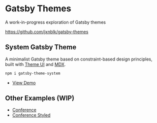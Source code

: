 
# Gatsby Themes

A work-in-progress exploration of Gatsby themes

https://github.com/jxnblk/gatsby-themes

## System Gatsby Theme

A minimalist Gatsby theme based on constraint-based design principles, built with [Theme UI][] and [MDX][].

```sh
npm i gatsby-theme-system
```

- [View Demo](/examples/system)

## Other Examples (WIP)

- [Conference](/examples/conf)
- [Conference Styled](/examples/conf-styled)

[theme ui]: https://theme-ui.com
[mdx]: https://mdxjs.com
[emotion]: https://emotion.sh
[styled system]: https://styled-system.com
